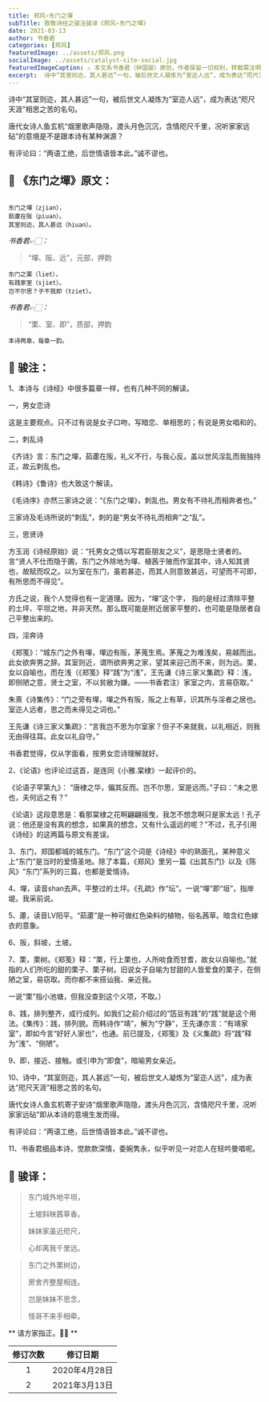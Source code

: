 ```yaml
---
title: 郑风∘东门之墠
subTitle: 致敬诗经之骏注骏译《郑风∘东门之墠》 
date: 2021-03-13 
author: 书香君
categories: [郑风]
featuredImage: ../assets/郑风.png
socialImage: ../assets/catalyst-site-social.jpg
featuredImageCaption: ⚠️️ 本文系书香君（钟国骏）原创，作者保留一切权利，转载需注明出处。
excerpt:  诗中“其室则迩，其人甚远”一句，被后世文人凝炼为“室迩人远”，成为表达“咫尺天涯”相思之苦的名句。  唐代女诗人鱼玄机“烟里歌声隐隐，渡头月色沉沉，含情咫尺千里，况听家家远砧”的意境是不是跟本诗有某种渊源？  有评论曰：“两语工绝，后世情语皆本此。”诚不谬也。   
---
```


诗中“其室则迩，其人甚远”一句，被后世文人凝炼为“室迩人远”，成为表达“咫尺天涯”相思之苦的名句。

唐代女诗人鱼玄机“烟里歌声隐隐，渡头月色沉沉，含情咫尺千里，况听家家远砧”的意境是不是跟本诗有某种渊源？

有评论曰：“两语工绝，后世情语皆本此。”诚不谬也。

## 🌼 《东门之墠》原文：
```

东门之墠（zjian），
茹藘在阪（piuan）。
其室则迩，其人甚远（hiuan）。

```
*书香君👉🏻：* 

> “墠、阪、远”，元部，押韵

```
东门之栗（liet），
有践家室（sjiet）。
岂不尔思？子不我即（tziet）。

```
*书香君👉🏻：* 

> “栗、室、即”，质部，押韵

```
本诗两章，每章一韵。

```
## 🍁️ 骏注：

1、本诗与《诗经》中很多篇章一样，也有几种不同的解读。

一，男女恋诗

这是主要观点。只不过有说是女子口吻，写暗恋、单相思的；有说是男女唱和的。

二，刺乱诗

《齐诗》言：东门之墠，茹藘在阪，礼义不行，与我心反。盖以世风淫乱而我独持正，故云刺乱也。

《韩诗》《鲁诗》也大致这个解读。

《毛诗序》亦然三家诗之说：“《东门之墠》，刺乱也。男女有不待礼而相奔者也。”

三家诗及毛诗所说的“刺乱”，刺的是“男女不待礼而相奔”之“乱”。

三，思贤诗

方玉润《诗经原始》说：“托男女之情以写君臣朋友之义”，是思隐士贤者的。言“贤人不仕而隐于圃，东门之外除地为墠、植茜于陂而作室其中，诗人知其贤也，故赋而叹之。以为室在东门，虽若甚迩，而其人则意致甚远，可望而不可即，有所思而不得见”。

方氏之说，我个人觉得也有一定道理。因为，“墠”这个字， 指的是经过清除平整的土坪、平坦之地，并非天然。那么既可能是附近居家平整的，也可能是隐居者自己平整出来的。

四，淫奔诗

《郑笺》：“城东门之外有墠，墠边有阪，茅蒐生焉。茅蒐之为难浅矣，易越而出。此女欲奔男之辞。其室则近，谓所欲奔男之家，望其来迎己而不来，则为远。栗，女以自喻也，而在浅（《郑笺》释“践”为“浅”，王先谦《诗三家义集疏》释：浅，即侧陋之意，贤士之室，不以贫敝为嫌。——书香君注）家室之内，言易窃取。”

朱熹《诗集传》：“门之旁有墠，墠之外有阪，阪之上有草，识其所与淫者之居也。室迩人远者，思之而未得见之词也。”

王先谦《诗三家义集疏》：“言我岂不思为尔室家？但子不来就我，以礼相近，则我无由得往耳。此女以礼自守。”

书香君觉得，仅从字面看，按男女恋诗理解就好。

2、《论语》也评论过这首，是连同《小雅.棠棣》一起评价的。

《论语子罕第九》：
“唐棣之华，偏其反而。岂不尔思，室是远而。”子曰：“未之思也，夫何远之有？”

《论语》这段意思是：看那棠棣之花啊翩翩摇曳，我怎不想念啊只是家太远！孔子说：他还是没有真的想念，如果真的想念，又有什么遥远的呢？”不过，孔子引用《诗经》的这两篇与原文有差误。

3、东门，郑国都城的城东门。“东门”这个词是《诗经》中的熟面孔，某种意义上“东门”是当时的爱情圣地。除了本篇，《郑风》里另一篇《出其东门》以及《陈风》“东门”系列的三篇，也都是爱情诗。

4、墠，读音shan去声。平整过的土坪。《孔疏》作“坛”。一说“墠”即“垣”，指岸堤。我采前说。

5、藘，读音LV阳平。“茹藘”是一种可做红色染料的植物，俗名茜草。暗含红色嫁衣的意象。

6、阪，斜坡，土坡。

7、栗，栗树。《郑笺》释：“栗，行上栗也，人所啖食而甘耆，故女以自喻也。”就指的人们所吃的甜的栗子、栗子树。旧说女子自喻为甘甜的人皆爱食的栗子，在侧陋之室，易窃取。而你都不来搭讪我、亲近我。

一说“栗”指小池塘，但我没查到这个义项，不取。）

8、践，排列整齐，成行成列。如我们之前介绍过的“笾豆有践”的“践”就是这个用法。《集传》：践，排列貌。而韩诗作“靖”，解为“宁静”，王先谦亦言：“有靖家室”，即如今言“好好人家也”，也通。前已提及，《郑笺》及《义集疏》将“践”释为“浅”、“侧陋”。

9、即，接近、接触。或引申为“即食”，暗喻男女亲近。

10、诗中，“其室则迩，其人甚远”一句，被后世文人凝炼为“室迩人远”，成为表达“咫尺天涯”相思之苦的名句。

唐代女诗人鱼玄机寄子安诗“烟里歌声隐隐，渡头月色沉沉，含情咫尺千里，况听家家远砧”即从本诗的意境生发而得。

有评论曰：“两语工绝，后世情语皆本此。”诚不谬也。

11、书香君细品本诗，觉款款深情，委婉隽永，似乎听见一对恋人在轻吟曼唱呢。

## 🍁️ 骏译：

> 东门城外地平坦，
> 
> 土坡斜映茜草香。
> 
> 妹妹家虽近咫尺，
> 
> 心却离我千里远。

> 东门之外栗树边，
> 
> 房舍齐整屋相连。
> 
> 岂是妹妹不思念，
> 
> 怪哥不来手相牵。

** 请方家指正。🙏🏻 **

| 修订次数      | 修订日期 | 
|   :----: |    :----:   | 
| 1    | 2020年4月28日       | 
| 2    | 2021年3月13日       | 
